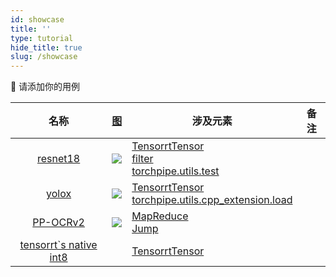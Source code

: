 ```yaml
---
id: showcase
title: ''
type: tutorial
hide_title: true
slug: /showcase
---
```



<div className="text--left margin-top--lg margin-bottom--lg">
    <p>
    <Link to="https://g.hz.netease.com/deploy/torchpipe-docs/-/edit/master/website/docs/showcase/showcase.mdx">🙏 请添加你的用例</Link>
    </p>
</div>

|名称|[图](../tools/vis.mdx)|涉及元素|备注|
|:---:|---|---|---|
|[resnet18]|![](../assets/resnet18_gpu_decode.svg)|[TensorrtTensor](../backend-reference/torch.mdx#tensorrttensor)<br />[filter]<br />[torchpipe.utils.test]||
|[yolox]|![](../assets/yolox.svg)|[TensorrtTensor](../backend-reference/torch.mdx#tensorrttensor)<br />[torchpipe.utils.cpp_extension.load]||
|[PP-OCRv2]|![](../assets/ppocr.svg)|[MapReduce](../Inter-node/graphtraversal.mdx#mapreduce)<br />[Jump]||
|[tensorrt`s native int8]||[TensorrtTensor](../backend-reference/torch.mdx#tensorrttensor)||

[resnet18]: https://g.hz.netease.com/deploy/torchpipe/-/tree/master/examples/resnet18
[yolox]: https://g.hz.netease.com/deploy/torchpipe/-/tree/master/examples/yolox
[PP-OCRv2]: https://g.hz.netease.com/deploy/torchpipe/-/tree/master/examples/ppocr
[tensorrt`s native int8]: https://g.hz.netease.com/deploy/torchpipe/-/tree/master/examples/int8

<!-- 通用链接： -->
[torchpipe.utils.cpp_extension.load]: ../python/compile.mdx
[filter]: ../Inter-node/filter.mdx
[torchpipe.utils.test]: ../python/test.mdx
[Jump]: ../Inter-node/graphtraversal.mdx#jump

